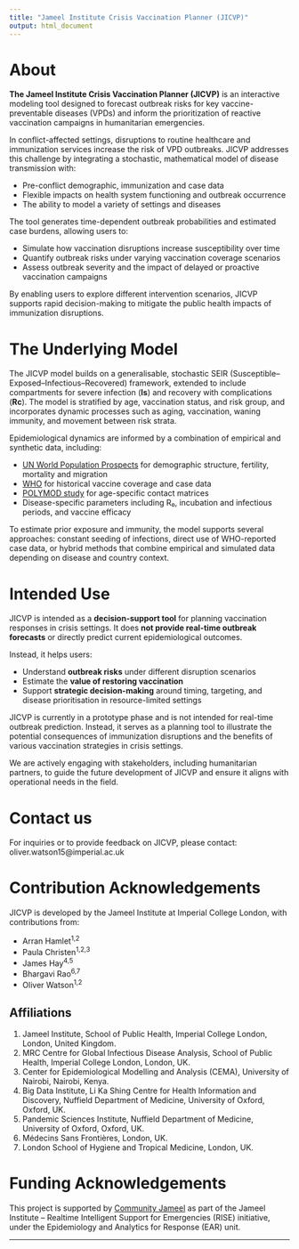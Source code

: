 ```yaml
---
title: "Jameel Institute Crisis Vaccination Planner (JICVP)"
output: html_document
---
```


# About

**The Jameel Institute Crisis Vaccination Planner (JICVP)**  is an interactive modeling tool designed to forecast outbreak risks for key vaccine-preventable diseases (VPDs) and inform the prioritization of reactive vaccination campaigns in humanitarian emergencies.

In conflict-affected settings, disruptions to routine healthcare and immunization services increase the risk of VPD outbreaks. JICVP addresses this challenge by integrating a stochastic, mathematical model of disease transmission with:

* Pre-conflict demographic, immunization and case data
* Flexible impacts on health system functioning and outbreak occurrence
* The ability to model a variety of settings and diseases

The tool generates time-dependent outbreak probabilities and estimated case burdens, allowing users to:

* Simulate how vaccination disruptions increase susceptibility over time
* Quantify outbreak risks under varying vaccination coverage scenarios
* Assess outbreak severity and the impact of delayed or proactive vaccination campaigns

By enabling users to explore different intervention scenarios, JICVP supports rapid decision-making to mitigate the public health impacts of immunization disruptions.

# The Underlying Model

The JICVP model builds on a generalisable, stochastic SEIR (Susceptible–Exposed–Infectious–Recovered) framework, extended to include compartments for severe infection (**Is**) and recovery with complications (**Rc**). The model is stratified by age, vaccination status, and risk group, and incorporates dynamic processes such as aging, vaccination, waning immunity, and movement between risk strata.

Epidemiological dynamics are informed by a combination of empirical and synthetic data, including:

- [UN World Population Prospects](https://population.un.org/wpp/) for demographic structure, fertility, mortality and migration
- [WHO](https://immunizationdata.who.int/) for historical vaccine coverage and case data
- [POLYMOD study](https://journals.plos.org/ploscompbiol/article?id=10.1371/journal.pcbi.1005697) for age-specific contact matrices
- Disease-specific parameters including R₀, incubation and infectious periods, and vaccine efficacy

To estimate prior exposure and immunity, the model supports several approaches: constant seeding of infections, direct use of WHO-reported case data, or hybrid methods that combine empirical and simulated data depending on disease and country context.

# Intended Use

JICVP is intended as a **decision-support tool** for planning vaccination responses in crisis settings. It does **not provide real-time outbreak forecasts** or directly predict current epidemiological outcomes.

Instead, it helps users:

- Understand **outbreak risks** under different disruption scenarios
- Estimate the **value of restoring vaccination**
- Support **strategic decision-making** around timing, targeting, and disease prioritisation in resource-limited settings

JICVP is currently in a prototype phase and is not intended for real-time outbreak prediction. Instead, it serves as a planning tool to illustrate the potential consequences of immunization disruptions and the benefits of various vaccination strategies in crisis settings.

We are actively engaging with stakeholders, including humanitarian partners, to guide the future development of JICVP and ensure it aligns with operational needs in the field.

# Contact us
For inquiries or to provide feedback on JICVP, please contact: oliver.watson15@imperial.ac.uk

# Contribution Acknowledgements
JICVP is developed by the Jameel Institute at Imperial College London, with contributions from:

* Arran Hamlet^1,2^
* Paula Christen^1,2,3^
* James Hay^4,5^
* Bhargavi Rao^6,7^
* Oliver Watson^1,2^

## Affiliations

1) Jameel Institute, School of Public Health, Imperial College London, London, United Kingdom.
2) MRC Centre for Global Infectious Disease Analysis, School of Public Health, Imperial College London, London, UK.
3) Center for Epidemiological Modelling and Analysis (CEMA), University of Nairobi, Nairobi, Kenya.
4) Big Data Institute, Li Ka Shing Centre for Health Information and Discovery, Nuffield Department of Medicine, University of Oxford, Oxford, UK.
5) Pandemic Sciences Institute, Nuffield Department of Medicine, University of Oxford, Oxford, UK.
6) Médecins Sans Frontières, London, UK.
7) London School of Hygiene and Tropical Medicine, London, UK.

# Funding Acknowledgements
This project is supported by [Community Jameel](https://www.communityjameel.org/) as part of the Jameel Institute – Realtime Intelligent Support for Emergencies (RISE) initiative, under the Epidemiology and Analytics for Response (EAR) unit.

---

